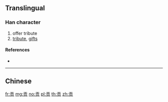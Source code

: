 {{character info/new}}
{{also|貢}}
==Translingual==

===Han character===
{{Han char|rn=154|rad=贝|as=03|sn=7|four=|canj=MBO,XMBO}}

# offer tribute
# [[tribute]], [[gifts]]

====References====
* {{Han ref|kx=1213.211|hdz=63624.060|uh=8D21|ud=36129}}

----

==Chinese==
{{zh-see|貢}}

[[fr:贡]]
[[mg:贡]]
[[no:贡]]
[[pl:贡]]
[[th:贡]]
[[zh:贡]]